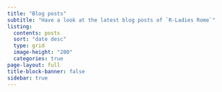 ```yaml
---
title: "Blog posts"
subtitle: "Have a look at the latest blog posts of `R-Ladies Rome`"
listing:
  contents: posts
  sort: "date desc"
  type: grid
  image-height: "200"
  categories: true
page-layout: full
title-block-banner: false
sidebar: true
---
```


